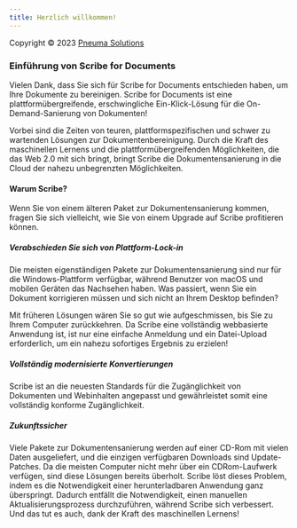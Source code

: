 ```yaml
---
title: Herzlich willkommen!
---
```



Copyright © 2023 [Pneuma Solutions](https://www.pneumasolutions.com)  
### Einführung von Scribe for Documents

Vielen Dank, dass Sie sich für Scribe for Documents entschieden haben, um Ihre Dokumente zu bereinigen. Scribe for Documents ist eine plattformübergreifende, erschwingliche Ein-Klick-Lösung für die On-Demand-Sanierung von Dokumenten!

Vorbei sind die Zeiten von teuren, plattformspezifischen und schwer zu wartenden Lösungen zur Dokumentenbereinigung. Durch die Kraft des maschinellen Lernens und die plattformübergreifenden Möglichkeiten, die das Web 2.0 mit sich bringt, bringt Scribe die Dokumentensanierung in die Cloud der nahezu unbegrenzten Möglichkeiten.

#### Warum Scribe?

Wenn Sie von einem älteren Paket zur Dokumentensanierung kommen, fragen Sie sich vielleicht, wie Sie von einem Upgrade auf Scribe profitieren können.

##### Verabschieden Sie sich von Plattform-Lock-in

Die meisten eigenständigen Pakete zur Dokumentensanierung sind nur für die Windows-Plattform verfügbar, während Benutzer von macOS und mobilen Geräten das Nachsehen haben. Was passiert, wenn Sie ein Dokument korrigieren müssen und sich nicht an Ihrem Desktop befinden?

Mit früheren Lösungen wären Sie so gut wie aufgeschmissen, bis Sie zu Ihrem Computer zurückkehren. Da Scribe eine vollständig webbasierte Anwendung ist, ist nur eine einfache Anmeldung und ein Datei-Upload erforderlich, um ein nahezu sofortiges Ergebnis zu erzielen!

##### Vollständig modernisierte Konvertierungen

Scribe ist an die neuesten Standards für die Zugänglichkeit von Dokumenten und Webinhalten angepasst und gewährleistet somit eine vollständig konforme Zugänglichkeit.

##### Zukunftssicher

Viele Pakete zur Dokumentensanierung werden auf einer CD-Rom mit vielen Daten ausgeliefert, und die einzigen verfügbaren Downloads sind Update-Patches. Da die meisten Computer nicht mehr über ein CDRom-Laufwerk verfügen, sind diese Lösungen bereits überholt. Scribe löst dieses Problem, indem es die Notwendigkeit einer herunterladbaren Anwendung ganz überspringt. Dadurch entfällt die Notwendigkeit, einen manuellen Aktualisierungsprozess durchzuführen, während Scribe sich verbessert. Und das tut es auch, dank der Kraft des maschinellen Lernens!

